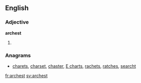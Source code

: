 ==English==

===Adjective===
'''archest'''

# {{superlative of|arch}}

===Anagrams===
* [[charets#English|charets]], [[charset#English|charset]], [[chaster#English|chaster]], [[E charts#English|E charts]], [[rachets#English|rachets]], [[ratches#English|ratches]], [[searcht#English|searcht]]

[[fr:archest]]
[[sv:archest]]